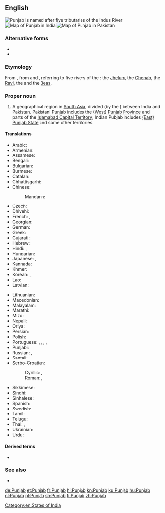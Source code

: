 ==English==
{{wikipedia|Punjab region}}
[[File:Indus_river.svg|thumb|Punjab is named after five tributaries of the Indus River]]
[[Image:Punjab in India (disputed hatched).svg|thumb|Map of Punjab in India]]
[[Image:Punjab in Pakistan (claims hatched).svg|thumb|Map of Punjab in Pakistan]]

===Alternative forms===
* {{l|en|Panjab}}
* {{l|en|Panjaub}}

===Etymology===
From {{etyl|fa|en}} {{m|fa|sc=fa-Arab|پنجاب||[Land of] the Five Rivers|tr=panj-âb}}, from {{m|fa|sc=fa-Arab|پنج|tr=panj||five}} and {{m|fa|sc=fa-Arab|آب||tr=âb|water}}, referring to five rivers of the {{w|Punjab region}}: the [[w:Jhelum River|Jhelum]], the [[w:Chenab River|Chenab]], the [[w:Ravi River|Ravi]], the {{w|Sutlej}} and the [[w:Beas River|Beas]].
{{rfe|lang=en|Directly from Farsi into English and definitely not via Panjabi?}}

===Proper noun===
{{en-proper noun}}

# A geographical region in [[South Asia]], divided (by the {{w|Radcliffe Line}}) between India and Pakistan. Pakistani Punjab includes the [[West Punjab|(West) Punjab Province]] and parts of the [[Islamabad Capital Territory]]; Indian Pubjab includes [[East Punjab|(East) Punjab State]] and some other territories.

====Translations====
{{trans-top|geographical region in South Asia}}
* Arabic: {{t|ar|اَلْبَنْجَاب|m}}
* Armenian: {{t|hy|Փենջաբ|sc=Armn}}
* Assamese: {{t-needed|as}}
* Bengali: {{t|bn|পাঞ্জাব|tr=Panjab|sc=Beng}}
* Bulgarian: {{t|bg|Пенджаб|sc=Cyrl}}
* Burmese: {{t|my|ပန်ဂျပ်|sc=Mymr}}
* Catalan: {{t|ca|Panjab}}
* Chhattisgarhi: {{t-needed|hne}}
* Chinese:
*: Mandarin: {{t+|cmn|旁遮普邦|tr=Pángzhēpǔ-bāng|sc=Hani}}
* Czech: {{t|cs|Paňdžáb|m}}
* Dhivehi: {{t|dv|ޕަންޖާބު|sc=Thaa}}
* French: {{t+|fr|Penjab|m}}, {{t|fr|Pendjab|m}}
* Georgian: {{t|ka|პენჯაბი|sc=Geor}}
* German: {{t|de|Pandjab}}
* Greek: {{t+|el|Παντζάμπ|sc=Grek}}
* Gujarati: {{t|gu|પંજાબ|tr=Pãjāb|sc=Gujr}}
* Hebrew: {{t|he|פנג'אב}}
* Hindi: {{t+|hi|पंजाब|tr=pãjāb}}, {{t+|hi|पञ्जाब|tr=panjāb}}
* Hungarian: {{t+|hu|Pandzsáb}}
* Japanese: {{t|ja|パンジャーブ州|tr=Panjābu-shū}}, {{t|ja|パンジャーブ|tr=Panjābu}}
* Kannada: {{t|kn|ಪಂಜಾಬ್|tr=pan̄jāb|sc=Knda}}
* Khmer: {{t|km|​រដ្ឋ​ភុ​ន​ចាប|tr=roat pʰuncaap|sc=Khmr}}
* Korean: {{t|ko|펀자브|tr=Peonjabeu|sc=Hang}}, {{t|ko|펀자브 주|tr=Peonjabeu ju|sc=Hang}}
* Lao: {{t-needed|lo}}
* Latvian: {{t|lv|Pendžāba}}
{{trans-mid}}
* Lithuanian: {{t|lt|Pandžabas|m}}
* Macedonian: {{t|mk|Пенџаб|m|tr=Péndžab}}
* Malayalam: {{t+|ml|പഞ്ചാബ്|tr=Pañcāb|sc=Mlym}}
* Marathi: {{t|mr|पंजाब|tr=paṃjāba|sc=Deva}}
* Mizo: {{t-needed|lus}}
* Nepali: {{t-needed|ne}}
* Oriya: {{t|or|ପଞ୍ଜାବ|tr=Pôñjābô|sc=Orya}}
* Persian: {{t|fa|پنجاب|tr=Panjâb|sc=fa-Arab}}
* Polish: {{t+|pl|Pendżab|m}}
* Portuguese: {{t|pt|Pendjab|m}}, {{t|pt|Panjabe|m}}, {{t|pt|Panjab|m}}, {{t|pt|Punjabe|m}}, {{t|pt|Penjabe|m}}
* Punjabi: {{t+|pa|ਪੰਜਾਬ|tr=Pãjāb|sc=Guru}}
* Russian: {{t|ru|Панджа́б|m}}, {{t+|ru|Пенджа́б|m}}
* Santali: {{t-needed|sat}}
* Serbo-Croatian:
*: Cyrillic: {{t|sh|Панџаб|m}}, {{t|sh|Пенџаб|m}}
*: Roman: {{t|sh|Pandžab|m}}, {{t|sh|Pendžab|m}}
* Sikkimese: {{t-needed|sip}}
* Sindhi: {{t-needed|sd}}
* Sinhalese: {{t-needed|si}}
* Spanish: {{t|es|Penjab|m}}
* Swedish: {{t|sv|Punjab}}
* Tamil: {{t|ta|பஞ்சாப்|tr=Pañčāp}}
* Telugu: {{t+|te|పంజాబ్|sc=Telu}}
* Thai: {{t|th|รัฐปัญจาบ|tr=rát bpan-jàap}}, {{t|th|ปัญจาบ|tr=bpan-jàap}}
* Ukrainian: {{t|uk|Пенджаб|sc=Cyrl}}
* Urdu: {{t|ur|پنجاب|tr=panjāb}}
{{trans-bottom}}

====Derived terms====
* {{l|en|Punjabi}}

===See also===
* {{list:states of India/en}}

[[Category:en:States of India]]

[[de:Punjab]]
[[et:Punjab]]
[[fr:Punjab]]
[[hi:Punjab]]
[[kn:Punjab]]
[[ku:Punjab]]
[[hu:Punjab]]
[[nl:Punjab]]
[[pl:Punjab]]
[[sh:Punjab]]
[[fi:Punjab]]
[[zh:Punjab]]